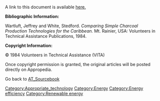 A link to this document is available [http://www.cd3wd.com/cd3wd_40/JF/425/20-464.pdf here.]


'''Bibliographic Information:''' 

Wartluft, Jeffrey and White, Stedford. ''Comparing Simple Charcoal Production Technologies for the Caribbean.'' Mt. Rainier, USA: Volunteers in Technical Assistance Publications, 1984.
 

'''Copyright Information:''' 

© 1984 Volunteers in Technical Assistance (VITA)


Once copyright permission is granted, the original articles will be posted directly on Appropedia. 
 




Go back to [[AT_Sourcebook]]

[[Category:Appropriate_technology]]
[[Category:Energy]]
[[Category:Energy efficiency]]
[[Category:Renewable energy]]